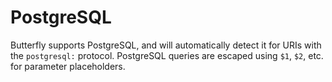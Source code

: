 # PostgreSQL

Butterfly supports PostgreSQL, and will automatically detect it for URIs with the `postgresql:` protocol. PostgreSQL queries are escaped using `$1`, `$2`, etc. for parameter placeholders.